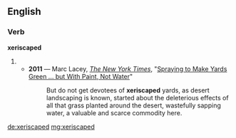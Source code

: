 ==English==

===Verb===
'''xeriscaped'''

# {{en-past of|xeriscape}}
#* '''2011''' — Marc Lacey, ''[[w:The New York Times|The New York Times]]'', "[http://www.nytimes.com/2011/04/10/us/10grass.html?_r=1&nl=todaysheadlines&emc=tha23 Spraying to Make Yards Green ... but With Paint, Not Water]"
#*: But do not get devotees of '''xeriscaped''' yards, as desert landscaping is known, started about the deleterious effects of all that grass planted around the desert, wastefully sapping water, a valuable and scarce commodity here.

[[de:xeriscaped]]
[[mg:xeriscaped]]